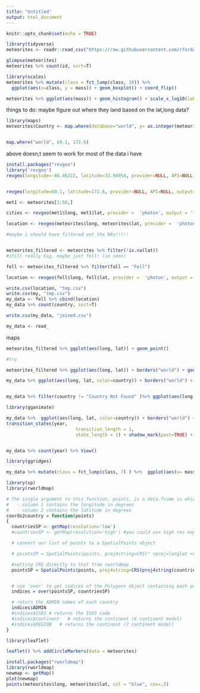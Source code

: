 ```yaml
---
title: "Untitled"
output: html_document
---
```


```r
knitr::opts_chunk$set(echo = TRUE)
```

```r
library(tidyverse)
meteorites <- readr::read_csv("https://raw.githubusercontent.com/rfordatascience/tidytuesday/master/data/2019/2019-06-11/meteorites.csv")

glimpse(meteorites)
meteorites %>% count(id, sort=T)
```


```r
library(scales)
meteorites %>% mutate(class = fct_lump(class, 10)) %>% 
  ggplot(aes(x=class, y = mass)) + geom_boxplot() + coord_flip()

meteorites %>% ggplot(aes(mass)) + geom_histogram() + scale_x_log10(labels = comma)

```

things to do:
maybe figure out where they land based on the lat,long data?


```r
library(maps)
meteorites$Country <- map.where(database="world", y= as.integer(meteorites$long), x= as.integer( meteorites$lat))


map.where("world", 69.1, 172.6)

```
above doesn;t seem to work for most of the data i have

```r
install.packages("revgeo")
library('revgeo')
revgeo(longitude=-86.46222, latitude=33.94954, provider=NULL, API=NULL, output='hash', item='country')


revgeo(longitude=69.1, latitude=172.6, provider=NULL, API=NULL, output='hash', item='country')

met1 <- meteorites[1:50,]

cities <- revgeo(met1$long, met1$lat, provider =  'photon', output = 'frame')

location <- revgeo(meteorites$long, meteorites$lat, provider =  'photon', output = 'frame')

#maybe i should have filtered out the NAs!!!!!


meteorites_filtered <- meteorites %>% filter(!is.na(lat))
#still really big, maybe just fell! (ie seen)

fell <- meteorites_filtered %>% filter(fall == "Fell")

location <- revgeo(fell$long, fell$lat, provider =  'photon', output = 'frame')

write.csv(location, "tmp.csv")
write.csv(my, "tmp.csv")
my_data <- fell %>% cbind(location)
my_data %>% count(country, sort=T)

write.csv(my_data, "joined.csv")
```




```r
my_data <- read_


```

maps

```r
meteorites_filtered %>% ggplot(aes(long, lat)) + geom_point()

#try

meteorites_filtered %>% ggplot(aes(long, lat)) + borders("world") + geom_point()

my_data %>% ggplot(aes(long, lat, color=country)) + borders("world") + geom_point() + theme(legend.position = "none")


my_data %>% filter(country != "Country Not Found" )%>% ggplot(aes(long, lat, color=country)) + borders("world") + geom_point() + theme(legend.position = "none")

library(gganimate)

my_data %>%  ggplot(aes(long, lat, color=country)) + borders("world") + geom_point() + theme(legend.position = "none") +
transition_states(year, 
                          transition_length = 1, 
                          state_length = 1) + shadow_mark(past=TRUE) +  labs(title = "{closest_state}")


my_data %>% count(year) %>% View()

library(ggridges)

my_data %>% mutate(class = fct_lump(class, 7) ) %>%  ggplot(aes(x= mass, y = class)) + geom_density_ridges() + scale_x_log10(label = scales::comma)
```






```r
library(sp)
library(rworldmap)

# The single argument to this function, points, is a data.frame in which:
#   - column 1 contains the longitude in degrees
#   - column 2 contains the latitude in degrees
coords2country = function(points)
{  
  countriesSP <- getMap(resolution='low')
  #countriesSP <- getMap(resolution='high') #you could use high res map from rworldxtra if you were concerned about detail

  # convert our list of points to a SpatialPoints object

  # pointsSP = SpatialPoints(points, proj4string=CRS(" +proj=longlat +ellps=WGS84 +datum=WGS84 +no_defs +towgs84=0,0,0"))

  #setting CRS directly to that from rworldmap
  pointsSP = SpatialPoints(points, proj4string=CRS(proj4string(countriesSP)))  


  # use 'over' to get indices of the Polygons object containing each point 
  indices = over(pointsSP, countriesSP)

  # return the ADMIN names of each country
  indices$ADMIN  
  #indices$ISO3 # returns the ISO3 code 
  #indices$continent   # returns the continent (6 continent model)
  #indices$REGION   # returns the continent (7 continent model)
}
```



```r
library(leaflet)

leaflet() %>% addCircleMarkers(data = meteorites)

install.packages("rworldmap")
library(rworldmap)
newmap <- getMap()
plot(newmap)
points(meteorites$long, meteorites$lat, col = "blue", cex=.5)
```





